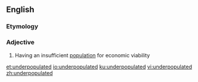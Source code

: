 ==English==

===Etymology===
{{prefix|en|under|populated}}

===Adjective===
{{en-adj}}

# Having an insufficient [[population]] for economic viability

[[et:underpopulated]]
[[io:underpopulated]]
[[ku:underpopulated]]
[[vi:underpopulated]]
[[zh:underpopulated]]
